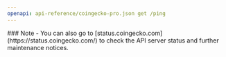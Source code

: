 ```yaml
---
openapi: api-reference/coingecko-pro.json get /ping
---
```


<Note>
### Note
- You can also go to [status.coingecko.com](https://status.coingecko.com/) to check the API server status and further maintenance notices.
</Note>